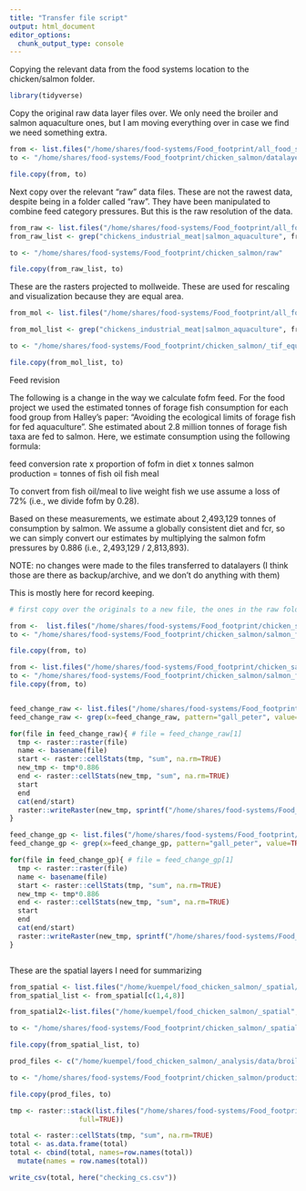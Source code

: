 ```yaml
---
title: "Transfer file script"
output: html_document
editor_options: 
  chunk_output_type: console
---
```

Copying the relevant data from the food systems location to the chicken/salmon folder.
```r

library(tidyverse)

```

Copy the original raw data layer files over. We only need the broiler and salmon aquaculture ones, but I am moving everything over in case we find we need something extra.

```r
from <- list.files("/home/shares/food-systems/Food_footprint/all_food_systems/datalayers", pattern=".tif", full=TRUE)
to <- "/home/shares/food-systems/Food_footprint/chicken_salmon/datalayers"

file.copy(from, to)
```

Next copy over the relevant "raw" data files. These are not the rawest data, despite being in a folder called "raw". They have been manipulated to combine feed category pressures.  But this is the raw resolution of the data.

```r

from_raw <- list.files("/home/shares/food-systems/Food_footprint/all_food_systems/analysis/raw", full=TRUE)
from_raw_list <- grep("chickens_industrial_meat|salmon_aquaculture", from_raw, value=TRUE)

to <- "/home/shares/food-systems/Food_footprint/chicken_salmon/raw"

file.copy(from_raw_list, to)


```


These are the rasters projected to mollweide. These are used for rescaling and visualization because they are equal area.
```r
from_mol <- list.files("/home/shares/food-systems/Food_footprint/all_food_systems/analysis/_tif_equal_area_proj_per_cell", full=TRUE)

from_mol_list <- grep("chickens_industrial_meat|salmon_aquaculture", from_mol, value=TRUE)

to <- "/home/shares/food-systems/Food_footprint/chicken_salmon/_tif_equal_area_proj_per_cell"

file.copy(from_mol_list, to)


```

Feed revision

The following is a change in the way we calculate fofm feed.
For the food project we used the estimated tonnes of forage fish consumption for each food group from Halley's paper: "Avoiding the ecological limits of forage fish for fed aquaculture". She estimated about 2.8 million tonnes of forage fish taxa are fed to salmon.  Here, we estimate consumption using the following formula:

feed conversion rate x proportion of fofm in diet x tonnes salmon production = tonnes of fish oil fish meal

To convert from fish oil/meal to live weight fish we use assume a loss of 72% (i.e., we divide fofm by 0.28).

Based on these measurements, we estimate about 2,493,129 tonnes of consumption by salmon. We assume a globally consistent diet and fcr, so we can simply convert our estimates by multiplying the salmon fofm pressures by 0.886 (i.e., 2,493,129 / 2,813,893).

NOTE: no changes were made to the files transferred to datalayers (I think those are there as backup/archive, and we don't do anything with them)

This is mostly here for record keeping.
```r

# first copy over the originals to a new file, the ones in the raw folder will be overwritten

from <-  list.files("/home/shares/food-systems/Food_footprint/chicken_salmon/raw", pattern="feedfofm_marine_salmon_aquaculture", full=TRUE)
to <- "/home/shares/food-systems/Food_footprint/chicken_salmon/salmon_fofm_feed_unaltered"

file.copy(from, to)

from <- list.files("/home/shares/food-systems/Food_footprint/chicken_salmon/_tif_equal_area_proj_per_cell", pattern = "feedfofm_marine_salmon", full=TRUE)
to <- "/home/shares/food-systems/Food_footprint/chicken_salmon/salmon_fofm_feed_unaltered"
file.copy(from, to)


feed_change_raw <- list.files("/home/shares/food-systems/Food_footprint/chicken_salmon/salmon_fofm_feed_unaltered", full=TRUE)
feed_change_raw <- grep(x=feed_change_raw, pattern="gall_peter", value=TRUE, invert=TRUE)

for(file in feed_change_raw){ # file = feed_change_raw[1]
  tmp <- raster::raster(file)
  name <- basename(file)
  start <- raster::cellStats(tmp, "sum", na.rm=TRUE)
  new_tmp <- tmp*0.886
  end <- raster::cellStats(new_tmp, "sum", na.rm=TRUE)
  start
  end
  cat(end/start)
  raster::writeRaster(new_tmp, sprintf("/home/shares/food-systems/Food_footprint/chicken_salmon/raw/%s", name), overwrite=TRUE)
}

feed_change_gp <- list.files("/home/shares/food-systems/Food_footprint/chicken_salmon/salmon_fofm_feed_unaltered", full=TRUE)
feed_change_gp <- grep(x=feed_change_gp, pattern="gall_peter", value=TRUE)

for(file in feed_change_gp){ # file = feed_change_gp[1]
  tmp <- raster::raster(file)
  name <- basename(file)
  start <- raster::cellStats(tmp, "sum", na.rm=TRUE)
  new_tmp <- tmp*0.886
  end <- raster::cellStats(new_tmp, "sum", na.rm=TRUE)
  start
  end
  cat(end/start)
  raster::writeRaster(new_tmp, sprintf("/home/shares/food-systems/Food_footprint/chicken_salmon/_tif_equal_area_proj_per_cell/%s", name), overwrite=TRUE)
}



```



These are the spatial layers I need for summarizing

```r

from_spatial <- list.files("/home/kuempel/food_chicken_salmon/_spatial/output", full=TRUE)
from_spatial_list <- from_spatial[c(1,4,8)]

from_spatial2<-list.files("/home/kuempel/food_chicken_salmon/_spatial", full = TRUE)

to <- "/home/shares/food-systems/Food_footprint/chicken_salmon/_spatial"

file.copy(from_spatial_list, to)

```



```r
prod_files <- c("/home/kuempel/food_chicken_salmon/_analysis/data/broiler_production.csv", "/home/kuempel/food_chicken_salmon/_analysis/data/salmon_production.csv")

to <- "/home/shares/food-systems/Food_footprint/chicken_salmon/production"

file.copy(prod_files, to)
```

```r

tmp <- raster::stack(list.files("/home/shares/food-systems/Food_footprint/chicken_salmon/raw", 
                 full=TRUE))

total <- raster::cellStats(tmp, "sum", na.rm=TRUE)
total <- as.data.frame(total) 
total <- cbind(total, names=row.names(total))
  mutate(names = row.names(total))

write_csv(total, here("checking_cs.csv"))
                 
```